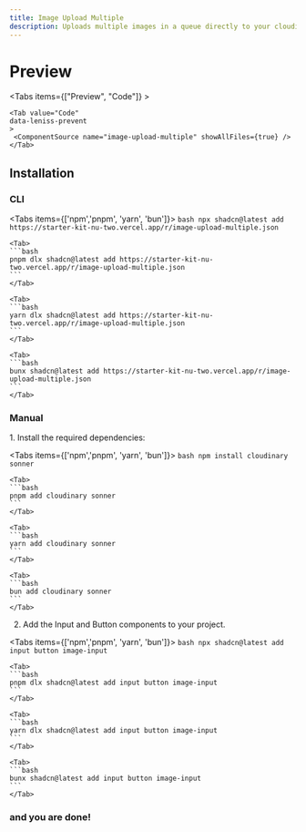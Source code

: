 ```yaml
---
title: Image Upload Multiple 
description: Uploads multiple images in a queue directly to your cloudinary database. Come with a progress bar and Dropzone.
---
```


# Preview

<Tabs items={["Preview", "Code"]} >
    <Tab value="Preview">
        <ImageUploadMultiple />
    </Tab>

    <Tab value="Code" 
    data-leniss-prevent
    >
     <ComponentSource name="image-upload-multiple" showAllFiles={true} />
    </Tab>
</Tabs>

## Installation

### CLI

<Tabs items={['npm','pnpm', 'yarn', 'bun']}>
    <Tab>
    ```bash
    npx shadcn@latest add https://starter-kit-nu-two.vercel.app/r/image-upload-multiple.json
    ```
    </Tab>

    <Tab>
    ```bash
    pnpm dlx shadcn@latest add https://starter-kit-nu-two.vercel.app/r/image-upload-multiple.json
    ```
    </Tab>

    <Tab>
    ```bash
    yarn dlx shadcn@latest add https://starter-kit-nu-two.vercel.app/r/image-upload-multiple.json
    ```
    </Tab>

    <Tab>
    ```bash
    bunx shadcn@latest add https://starter-kit-nu-two.vercel.app/r/image-upload-multiple.json
    ```
    </Tab>
</Tabs>

### Manual

<Steps>

<Step>
1. Install the required dependencies:

<Tabs items={['npm','pnpm', 'yarn', 'bun']}>
    <Tab>
    ```bash
    npm install cloudinary sonner
    ```
    </Tab>

    <Tab>
    ```bash
    pnpm add cloudinary sonner
    ```
    </Tab>

    <Tab>
    ```bash
    yarn add cloudinary sonner
    ```
    </Tab>

    <Tab>
    ```bash
    bun add cloudinary sonner
    ```
    </Tab>
</Tabs>
</Step>

<Step>

2. Add the Input and Button components to your project.

<Tabs items={['npm','pnpm', 'yarn', 'bun']}>
    <Tab>
    ```bash
    npx shadcn@latest add input button image-input
    ```
    </Tab>

    <Tab>
    ```bash
    pnpm dlx shadcn@latest add input button image-input
    ```
    </Tab>

    <Tab>
    ```bash
    yarn dlx shadcn@latest add input button image-input
    ```
    </Tab>

    <Tab>
    ```bash
    bunx shadcn@latest add input button image-input
    ```
    </Tab>
</Tabs>
</Step>
</Steps>

### and you are done!